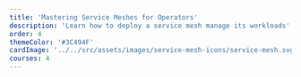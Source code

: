 ```yaml
---
title: 'Mastering Service Meshes for Operators'
description: 'Learn how to deploy a service mesh manage its workloads'
order: 4
themeColor: '#3C494F'
cardImage: '../../src/assets/images/service-mesh-icons/service-mesh.svg'
courses: 4
---
```


<!-- 
  This file is only used to render the courses list within a learning path.
  Check the Learn-Layer5 folder under src/sections/, src/templates for more understanding of how the data is used
-->